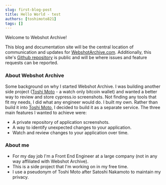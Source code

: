 ```yaml
---
slug: first-blog-post
title: Hello World - test
authors: [toshimoto821]
tags: []
---
```


Welcome to Webshot Archive!

This blog and documentation site will be the central location of communication and updates for [WebshotArchive.com](https://www.webshotarchive.com). Additionally, this site's [Github repository](https://github.com/webshotarchive/docs/issues) is public and will be where issues and feature requests can be reported.

<!-- truncate -->

### About Webshot Archive

Some background on why I started Webshot Archive. I was building another side project
([Toshi Moto](https://github.com/toshimoto821/toshi-moto) - a watch only bitcoin wallet)
and wanted a better way to review and store cypress.io screenshots. Not finding any tools that fit my needs,
I did what any engineer would do. I built my own. Rather than build it into [Toshi Moto](https://github.com/toshimoto821/toshi-moto),
I decided to build it as a separate service. The three main features I wanted to achieve were:

- A private repository of application screenshots.
- A way to identify unexpected changes to your application.
- Watch and review changes to your application over time.

### About me

- For my day job I'm a Front End Engineer at a large company (not in any way affiliated with Webshot Archive).
- This is a side project that I'm working on in my free time.
- I use a pseudonym of Toshi Moto after Satoshi Nakamoto to maintain my privacy.

